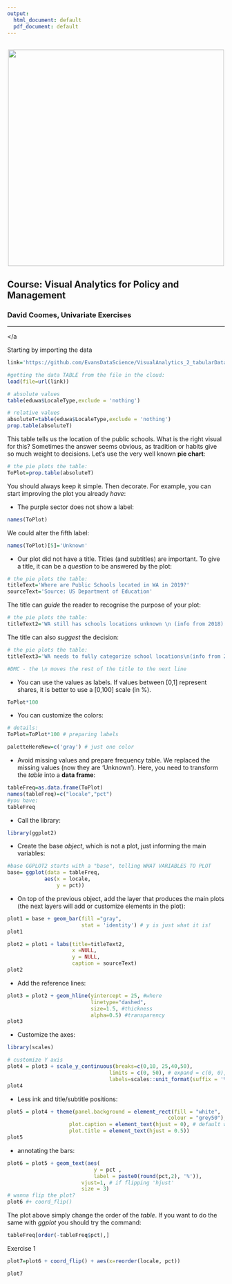 ```yaml
---
output:
  html_document: default
  pdf_document: default
---
```

<br> 
<center><img src="http://i.imgur.com/sSaOozN.png" width="500"></center>

## Course: Visual Analytics for Policy and Management

### David Coomes, Univariate Exercises

_____
<a id='part1'></a

Starting by importing the data

```r
link='https://github.com/EvansDataScience/VisualAnalytics_2_tabularData/raw/master/data/eduwa.rda'

#getting the data TABLE from the file in the cloud:
load(file=url(link))
```



```r
# absolute values
table(eduwa$LocaleType,exclude = 'nothing')
```

```r
# relative values
absoluteT=table(eduwa$LocaleType,exclude = 'nothing')
prop.table(absoluteT)
```

This table tells us the location of the public schools. What is the right visual for this? Sometimes the answer seems obvious, as tradition or habits give so much weight to decisions. Let's use the very well known **pie chart**:

```r
# the pie plots the table:
ToPlot=prop.table(absoluteT)

```

You should always keep it simple. Then decorate. For example, you can start improving the plot you already *have*:

* The purple sector does not show a label:

```r
names(ToPlot)
```

We could alter the fifth label:
```r
names(ToPlot)[5]='Unknown'
```


* Our plot did not have a title. Titles (and subtitles) are important. To give a title, it can be a *question* to be answered by the plot:


```r
# the pie plots the table:
titleText='Where are Public Schools located in WA in 2019?'
sourceText='Source: US Department of Education'

```

The title can *guide* the reader to recognise the purpose of your plot:

```r
# the pie plots the table:
titleText2='WA still has schools locations unknown \n (info from 2018)'

```


The title can also *suggest* the decision:

```r
# the pie plots the table:
titleText3='WA needs to fully categorize school locations\n(info from 2018)'

#DMC - the \n moves the rest of the title to the next line

```

* You can use the values as labels. If values between [0,1]  represent shares, it is better to use a [0,100] scale (in %).

```r
ToPlot*100
```

* You can customize the colors:

```r
# details:
ToPlot=ToPlot*100 # preparing labels

```



```r
paletteHereNew=c('gray') # just one color
```



* Avoid missing values and prepare frequency table. We replaced the missing values (now they are 'Unknown'). Here, you need to transform the _table_ into a **data frame**:

```r
tableFreq=as.data.frame(ToPlot)
names(tableFreq)=c("locale","pct")
#you have:
tableFreq
```


* Call the library:

```r
library(ggplot2)
```

* Create the base _object_, which is not a plot, just informing the main variables:

```r
#base GGPLOT2 starts with a "base", telling WHAT VARIABLES TO PLOT
base= ggplot(data = tableFreq, 
            aes(x = locale,
                y = pct)) 

```

* On top of the previous object, add the layer that produces the main plots (the next layers will add or customize elements in the plot):

```r
plot1 = base + geom_bar(fill ="gray",
                        stat = 'identity') # y is just what it is!
plot1
```


```r
plot2 = plot1 + labs(title=titleText2,
                     x =NULL, 
                     y = NULL,
                     caption = sourceText)
plot2

```

* Add the reference lines:

```r
plot3 = plot2 + geom_hline(yintercept = 25, #where
                           linetype="dashed", 
                           size=1.5, #thickness
                           alpha=0.5) #transparency
plot3
```

* Customize the axes:

```r
library(scales)

# customize Y axis
plot4 = plot3 + scale_y_continuous(breaks=c(0,10, 25,40,50),
                                 limits = c(0, 50), # expand = c(0, 0),
                                 labels=scales::unit_format(suffix = '%')) 
plot4
```

* Less ink and title/subtitle positions:
```r
plot5 = plot4 + theme(panel.background = element_rect(fill = "white",
                                                    colour = "grey50"),
                    plot.caption = element_text(hjust = 0), # default was 1
                    plot.title = element_text(hjust = 0.5))
plot5
```

* annotating the bars:

```r

plot6 = plot5 + geom_text(aes(
                            y = pct ,
                            label = paste0(round(pct,2), '%')),
                        vjust=1, # if flipping 'hjust'
                        size = 3)
# wanna flip the plot?
plot6 #+ coord_flip()

```


The plot above simply change the order of the _table_. If you want to do the same with _ggplot_ you should try the command:

```r
tableFreq[order(-tableFreq$pct),]
```

Exercise 1

```r

plot7=plot6 + coord_flip() + aes(x=reorder(locale, pct))

plot7


```


